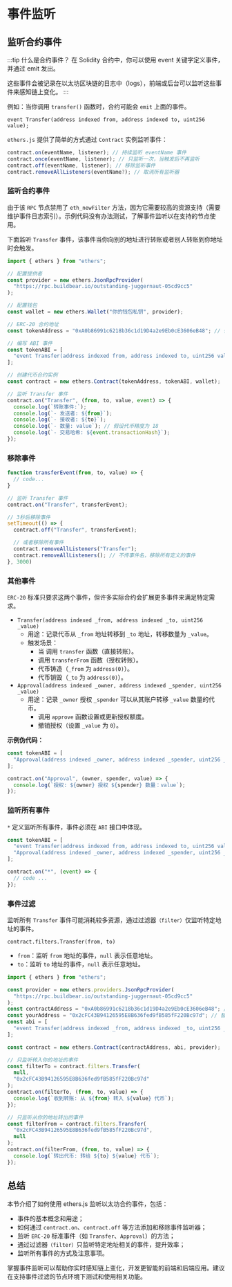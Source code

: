 # 事件监听

## 监听合约事件

:::tip 什么是合约事件？
在 Solidity 合约中，你可以使用 event 关键字定义事件，并通过 emit 发出。

这些事件会被记录在以太坊区块链的日志中（logs），前端或后台可以监听这些事件来感知链上变化。
:::

例如：当你调用 `transfer()` 函数时，合约可能会 `emit` 上面的事件。

```
event Transfer(address indexed from, address indexed to, uint256 value);
```

`ethers.js` 提供了简单的方式通过 `Contract` 实例监听事件：

```js
contract.on(eventName, listener); // 持续监听 eventName 事件
contract.once(eventName, listener); // 只监听一次，当触发后不再监听
contract.off(eventName, listener); // 移除监听事件
contract.removeAllListeners(eventName?); // 取消所有监听器
```

### 监听合约事件

由于该 `RPC` 节点禁用了 `eth_newFilter` 方法，因为它需要较高的资源支持（需要维护事件日志索引）。示例代码没有办法测试，了解事件监听以在支持的节点使用。

下面监听 `Transfer` 事件，该事件当你向别的地址进行转账或者别人转账到你地址时会触发。

```js
import { ethers } from "ethers";

// 配置提供者
const provider = new ethers.JsonRpcProvider(
  "https://rpc.buildbear.io/outstanding-juggernaut-05cd9cc5"
);

// 配置钱包
const wallet = new ethers.Wallet("你的钱包私钥", provider);

// ERC-20 合约地址
const tokenAddress = "0xA0b86991c6218b36c1d19D4a2e9Eb0cE3606eB48"; // 替换为代币合约地址, 这里以 USDC 为例

// 编写 ABI 事件
const tokenABI = [
  "event Transfer(address indexed from, address indexed to, uint256 value)",
];

// 创建代币合约实例
const contract = new ethers.Contract(tokenAddress, tokenABI, wallet);

// 监听 Transfer 事件
contract.on("Transfer", (from, to, value, event) => {
  console.log(`转账事件:`);
  console.log(`- 发送者: ${from}`);
  console.log(`- 接收者: ${to}`);
  console.log(`- 数量: value`); // 假设代币精度为 18
  console.log(`- 交易哈希: ${event.transactionHash}`);
});
```

### 移除事件

```js
function transferEvent(from, to, value) => {
  // code...
}

// 监听 Transfer 事件
contract.on("Transfer", transferEvent);

// 3秒后移除事件
setTimeout(() => {
  contract.off("Transfer", transferEvent);

  // 或者移除所有事件
  contract.removeAllListeners("Transfer");
  contract.removeAllListeners(); // 不传事件名，移除所有定义的事件
}, 3000)
```

### 其他事件

`ERC-20` 标准只要求这两个事件，但许多实际合约会扩展更多事件来满足特定需求。

- `Transfer(address indexed _from, address indexed _to, uint256 _value)`
  - 用途：记录代币从 `_from` 地址转移到 `_to` 地址，转移数量为 `_value`。
  - 触发场景：
    - 当 调用 `transfer` 函数（直接转账）。
    - 调用 `transferFrom` 函数（授权转账）。
    - 代币铸造（`_from` 为 `address(0)`）。
    - 代币销毁（`_to` 为 `address(0)`）。
- `Approval(address indexed _owner, address indexed _spender, uint256 _value)`
  - 用途：记录 `_owner` 授权 `_spender` 可以从其账户转移 `_value` 数量的代币。
    - 调用 `approve` 函数设置或更新授权额度。
    - 撤销授权（设置 `_value` 为 `0`）。

**示例伪代码：**

```js
const tokenABI = [
  "Approval(address indexed _owner, address indexed _spender, uint256 _value)",
];

contract.on("Approval", (owner, spender, value) => {
  console.log(`授权: ${owner} 授权 ${spender} 数量：value`);
});
```

### 监听所有事件

`*` 定义监听所有事件，事件必须在 `ABI` 接口中体现。

```js
const tokenABI = [
  "event Transfer(address indexed from, address indexed to, uint256 value)",
  "Approval(address indexed _owner, address indexed _spender, uint256 _value)",
];

contract.on("*", (event) => {
  // code ...
});
```

### 事件过滤

监听所有 `Transfer` 事件可能消耗较多资源，通过过滤器`（filter）`仅监听特定地址的事件。

`contract.filters.Transfer(from, to)`

- `from`：监听 `from` 地址的事件，`null` 表示任意地址。
- `to`：监听 `to` 地址的事件，`null` 表示任意地址。

```js
import { ethers } from "ethers";

const provider = new ethers.providers.JsonRpcProvider(
  "https://rpc.buildbear.io/outstanding-juggernaut-05cd9cc5"
);
const contractAddress = "0xA0b86991c6218b36c1d19D4a2e9Eb0cE3606eB48"; // 代币合约地址（如 USDC）
const yourAddress = "0x2cFC43B94126595E8B636fed9fB585fF220Bc97d"; // 替换为你的以太坊地址
const abi = [
  "event Transfer(address indexed _from, address indexed _to, uint256 _value)",
];

const contract = new ethers.Contract(contractAddress, abi, provider);

// 只监听转入你的地址的事件
const filterTo = contract.filters.Transfer(
  null,
  "0x2cFC43B94126595E8B636fed9fB585fF220Bc97d"
);
contract.on(filterTo, (from, to, value) => {
  console.log(`收到转账: 从 ${from} 转入 ${value} 代币`);
});

// 只监听从你的地址转出的事件
const filterFrom = contract.filters.Transfer(
  "0x2cFC43B94126595E8B636fed9fB585fF220Bc97d",
  null
);
contract.on(filterFrom, (from, to, value) => {
  console.log(`转出代币: 转给 ${to} ${value} 代币`);
});
```

## 总结

本节介绍了如何使用 ethers.js 监听以太坊合约事件，包括：

- 事件的基本概念和用途；
- 如何通过 `contract.on`、`contract.off` 等方法添加和移除事件监听器；
- 监听 `ERC-20` 标准事件（如 `Transfer`、`Approval`）的方法；
- 通过过滤器`（filter）`只监听特定地址相关的事件，提升效率；
- 监听所有事件的方式及注意事项。

掌握事件监听可以帮助你实时感知链上变化，开发更智能的前端和后端应用。建议在支持事件过滤的节点环境下测试和使用相关功能。
